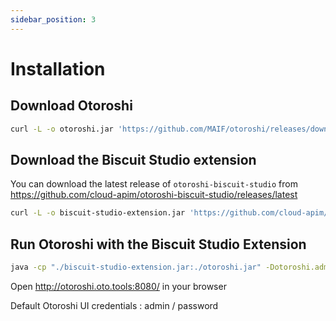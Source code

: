 ```yaml
---
sidebar_position: 3
---
```



# Installation

## Download Otoroshi

```sh
curl -L -o otoroshi.jar 'https://github.com/MAIF/otoroshi/releases/download/v16.22.0/otoroshi.jar'
```

## Download the Biscuit Studio extension
  
You can download the latest release of `otoroshi-biscuit-studio` from https://github.com/cloud-apim/otoroshi-biscuit-studio/releases/latest

```sh
curl -L -o biscuit-studio-extension.jar 'https://github.com/cloud-apim/otoroshi-biscuit-studio/releases/download/0.0.1/otoroshi-biscuit-studio_2.12-0.0.1.jar'
```

## Run Otoroshi with the Biscuit Studio Extension

```sh
java -cp "./biscuit-studio-extension.jar:./otoroshi.jar" -Dotoroshi.adminLogin=admin -Dotoroshi.adminPassword=password -Dotoroshi.storage=file play.core.server.ProdServerStart
```

Open http://otoroshi.oto.tools:8080/ in your browser

Default Otoroshi UI credentials : admin / password